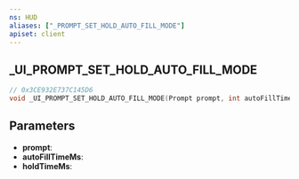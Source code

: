 ```yaml
---
ns: HUD
aliases: ["_PROMPT_SET_HOLD_AUTO_FILL_MODE"]
apiset: client
---
```

## _UI_PROMPT_SET_HOLD_AUTO_FILL_MODE

```c
// 0x3CE932E737C145D6
void _UI_PROMPT_SET_HOLD_AUTO_FILL_MODE(Prompt prompt, int autoFillTimeMs, int holdTimeMs);
```


## Parameters
* **prompt**:
* **autoFillTimeMs**:
* **holdTimeMs**: